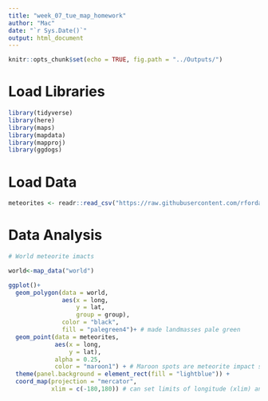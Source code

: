 ```yaml
---
title: "week_07_tue_map_homework"
author: "Mac"
date: "`r Sys.Date()`"
output: html_document
---
```


```r
knitr::opts_chunk$set(echo = TRUE, fig.path = "../Outputs/")
```

# Load Libraries

```r
library(tidyverse)
library(here)
library(maps)
library(mapdata)
library(mapproj)
library(ggdogs)
```

# Load Data

```r
meteorites <- readr::read_csv("https://raw.githubusercontent.com/rfordatascience/tidytuesday/master/data/2019/2019-06-11/meteorites.csv")
```

# Data Analysis

```r

# World meteorite imacts

world<-map_data("world")

ggplot()+
  geom_polygon(data = world, 
               aes(x = long, 
                   y = lat, 
                   group = group),
               color = "black",
               fill = "palegreen4")+ # made landmasses pale green
  geom_point(data = meteorites,
             aes(x = long,
                 y = lat),
             alpha = 0.25,
             color = "maroon1") + # Maroon spots are meteorite impact sites
  theme(panel.background = element_rect(fill = "lightblue")) +
  coord_map(projection = "mercator",
            xlim = c(-180,180)) # can set limits of longitude (xlim) and latitude (ylim?) to zoom in
```